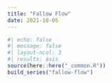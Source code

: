 ```yaml
---
title: "Fallow Flow"
date: 2021-10-05
---
```

  
```r
#| echo: false
#| message: false
#| layout-ncol: 3
#| results: asis
source(here::here("_common.R"))
build_series("fallow-flow")
```
